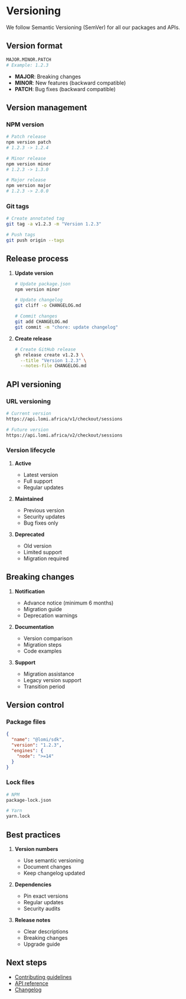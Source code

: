 # Versioning

We follow Semantic Versioning (SemVer) for all our packages and APIs.

## Version format

```bash
MAJOR.MINOR.PATCH
# Example: 1.2.3
```

- **MAJOR**: Breaking changes
- **MINOR**: New features (backward compatible)
- **PATCH**: Bug fixes (backward compatible)

## Version management

### NPM version

```bash
# Patch release
npm version patch
# 1.2.3 -> 1.2.4

# Minor release
npm version minor
# 1.2.3 -> 1.3.0

# Major release
npm version major
# 1.2.3 -> 2.0.0
```

### Git tags

```bash
# Create annotated tag
git tag -a v1.2.3 -m "Version 1.2.3"

# Push tags
git push origin --tags
```

## Release process

1. **Update version**
   ```bash
   # Update package.json
   npm version minor

   # Update changelog
   git cliff -o CHANGELOG.md
   
   # Commit changes
   git add CHANGELOG.md
   git commit -m "chore: update changelog"
   ```

2. **Create release**
   ```bash
   # Create GitHub release
   gh release create v1.2.3 \
     --title "Version 1.2.3" \
     --notes-file CHANGELOG.md
   ```

## API versioning

### URL versioning

```bash
# Current version
https://api.lomi.africa/v1/checkout/sessions

# Future version
https://api.lomi.africa/v2/checkout/sessions
```

### Version lifecycle

1. **Active**
   - Latest version
   - Full support
   - Regular updates

2. **Maintained**
   - Previous version
   - Security updates
   - Bug fixes only

3. **Deprecated**
   - Old version
   - Limited support
   - Migration required

## Breaking changes

1. **Notification**
   - Advance notice (minimum 6 months)
   - Migration guide
   - Deprecation warnings

2. **Documentation**
   - Version comparison
   - Migration steps
   - Code examples

3. **Support**
   - Migration assistance
   - Legacy version support
   - Transition period

## Version control

### Package files

```json
{
  "name": "@lomi/sdk",
  "version": "1.2.3",
  "engines": {
    "node": ">=14"
  }
}
```

### Lock files

```bash
# NPM
package-lock.json

# Yarn
yarn.lock
```

## Best practices

1. **Version numbers**
   - Use semantic versioning
   - Document changes
   - Keep changelog updated

2. **Dependencies**
   - Pin exact versions
   - Regular updates
   - Security audits

3. **Release notes**
   - Clear descriptions
   - Breaking changes
   - Upgrade guide

## Next steps

- [Contributing guidelines](./contributing-guidelines)
- [API reference](/api-reference)
- [Changelog](https://github.com/lomi/api/blob/main/CHANGELOG.md) 
